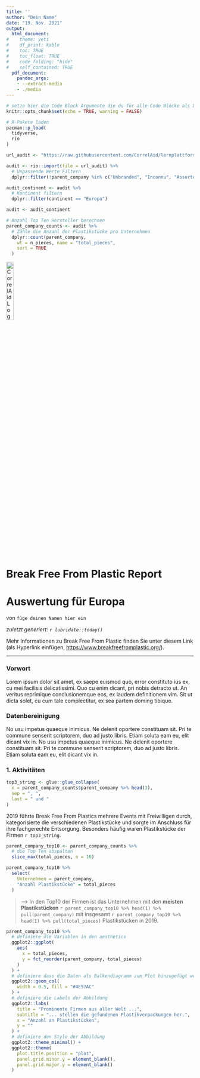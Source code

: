 ```yaml
---
title: ''
author: "Dein Name"
date: "19. Nov. 2021"
output:
  html_document: 
#    theme: yeti
#    df_print: kable
#    toc: TRUE
#    toc_float: TRUE
#    code_folding: "hide"
#    self_contained: TRUE
  pdf_document:
    pandoc_args:
    - --extract-media
    - ./media
---
```


```r
# setze hier die Code Block Argumente die du für alle Code Blöcke als Default festlegen möchtest
knitr::opts_chunk$set(echo = TRUE, warning = FALSE)

# R-Pakete laden
pacman::p_load(
  tidyverse,
  rio
)
```

<!-- 
Die nächsten drei Code Chunks laden Daten (1) erstellen Subset der Top/ Firmen basierend auf der Anzahl an Plastikstücken (2) und lassen diese als Output ausgeben (3). Beachte, wie die Code Labels dir Aufschluss darüber geben, was im jeweiligen Block passiert.  

- Führe die Code Blöcke nacheinander aus. Schaue dir die Daten in jedem Schritt am. Kannst du nachverfolgen was passiert?  

- Probiere mithilfe der Code Block Argumente die Blöcke an sich nicht im Report anzeigen zu lassen. Eine Übersicht zu den Code Chunks findest du bei dieser R-Studio Website. (https://rmarkdown.rstudio.com/lesson-3.html).
-->

```r
url_audit <- "https://raw.githubusercontent.com/CorrelAid/lernplattform/main/daten/bffp2019_audit_by_country_and_company.csv"

audit <- rio::import(file = url_audit) %>%
  # Unpassende Werte Filtern
  dplyr::filter(!parent_company %in% c("Unbranded", "Inconnu", "Assorted"))
```

```r
audit_continent <- audit %>%
  # Kontinent filtern
  dplyr::filter(continent == "Europa")

audit <- audit_continent
```

```r
# Anzahl Top Ten Hersteller berechnen
parent_company_counts <- audit %>%
  # Zähle die Anzahl der Plastikstücke pro Unternehmen
  dplyr::count(parent_company,
    wt = n_pieces, name = "total_pieces",
    sort = TRUE
  )
```


<!-- Nun beginnen wir den Report mit Markdown zu gestalten: zuerst das Logo -->
[![CorrelAid Logo](https://betterplace-assets.betterplace.org/uploads/organisation/profile_picture/000/033/251/crop_original_bp1613490681_Logo.jpg "CorrelAid Logo"){width="20%"}](correlaid.org)

<!-- Findest du den untenstehenden Titel gut? Finde einen anderen falls du ihn ändern möchtest -->

# Break Free From Plastic Report

<!-- der untenstehende Untertitel ist zu groß geraten: könnt Ihr ihn auf Level 5 setzen damit er kleiner wird? -->

# Auswertung für Europa

von `füge deinen Namen hier ein`

<!-- Hier findest du ein Stück sogenannter Inline Code, welcher jedes mal wenn der Report neue generiert wird, automatisch das aktuelle Datum einfügt  -->

*zuletzt generiert: `r lubridate::today()`*

<!-- kannst du die zweite Anmerkung auch kursiv machen, den Hperlink einfügen und beide Punkte als Liste darstellen? -->

Mehr Informationen zu Break Free From Plastic finden Sie unter diesem Link (als Hyperlink einfügen, <https://www.breakfreefromplastic.org/>).

------------------------------------------------------------------------

<!-- Stellt euch vor, ihr beginnt eine neue Analyse. Bevor ihr mit dem Code loslegt, bietet es sich an, das Projekt und das Ziel kurz zu beschreiben. Füge also unter diesem Kommentar eine Art Einleitung für dein Projekt ein. Nutze dafür die verschiedenen Wege, den Text mithilfe von Markdown zu formatieren. Wenn du dieses Dokument knittest, kannst du deinen Fortschritt überprüfen. Beispiel Formatierungen: Überschriften, fett, kursiv, Listen, Links. Du kannst auch gerne die vorhandenen Überschriften verändern, sodass aus diesem Dokument dein eigender Report wird. -->

### Vorwort

Lorem ipsum dolor sit amet, ex saepe euismod quo, error constituto ius ex, cu mei facilisis delicatissimi. Quo cu enim dicant, pri nobis detracto ut. An veritus reprimique conclusionemque eos, ex laudem definitionem vim. Sit ut dicta solet, cu cum tale complectitur, ex sea partem doming tibique.

### Datenbereinigung

No usu impetus quaeque inimicus. Ne delenit oportere constituam sit. Pri te commune senserit scriptorem, duo ad justo libris. Etiam soluta eam eu, elit dicant vix in.
No usu impetus quaeque inimicus. Ne delenit oportere constituam sit. Pri te commune senserit scriptorem, duo ad justo libris. Etiam soluta eam eu, elit dicant vix in.

<!-- Das erste Kapitel des Reports, nun beginnt die Datenanalyse für dieses Kapitel -->

### 1. Aktivitäten

<!-- Hier findet ihr einen Beschreibungstext, der auch Inline Code enthält. Versteht ihr, was mit dem top3_string passiert, wenn der Report erstellt wird? -->

```r
top3_string <- glue::glue_collapse(
  x = parent_company_counts$parent_company %>% head(3),
  sep = ", ",
  last = " und "
)
```

2019 führte Break Free From Plastics mehrere Events mit Freiwilligen durch, kategorisierte die verschiedenen Plastikstücke und sorgte im Anschluss für ihre fachgerechte Entsorgung. Besonders häufig waren Plastikstücke der Firmen `r top3_string`.

<!-- Nun ist es an der Zeit ein paar Ergebnisse festzuhalten: 
Zuerst fügen wir eine Tabelle ein und wieder etwas beschreibenden Text.
-->

```r
parent_company_top10 <- parent_company_counts %>%
  # die Top Ten abspalten
  slice_max(total_pieces, n = 10)

parent_company_top10 %>%
  select(
    Unternehmen = parent_company,
    "Anzahl Plastikstücke" = total_pieces
  )
```

<!-- Schaffst du es die untenstehenden Information auch für das Unternehmen aus den Top10 mit dem wenigsten Plastik einzufügen?
-->

> --\> In den Top10 der Firmen ist das Unternehmen mit den **meisten Plastikstücken** `r parent_company_top10 %>% head(1) %>% pull(parent_company)` mit insgesamt `r parent_company_top10 %>% head(1) %>% pull(total_pieces)` Plastikstücken in 2019.

<!-- Zeit für einen Plot. 
Du kannst unterschiedliche Abschnitte im Code highlighten und ausführen um Schritt für Schritt nachverfolgen zu können was der Code in der Abbildung bewirkt. Die Abschnitte enden immer mit der geschlossenen Klammer vor dem `+`.
-->

```r
parent_company_top10 %>%
  # definiere die Variablen in den aesthetics
  ggplot2::ggplot(
    aes(
      x = total_pieces,
      y = fct_reorder(parent_company, total_pieces)
    )
  ) +
  # definiere dass die Daten als Balkendiagramm zum Plot hinzugefügt werden sollen
  ggplot2::geom_col(
    width = 0.5, fill = "#4E97AC"
  ) +
  # definiere die Labels der Abbildung
  ggplot2::labs(
    title = "Prominente Firmen aus aller Welt ...",
    subtitle = "... stellen die gefundenen Plastikverpackungen her.",
    x = "Anzahl an Plastikstücken",
    y = ""
  ) +
  # definiere den Style der Abbildung
  ggplot2::theme_minimal() +
  ggplot2::theme(
    plot.title.position = "plot",
    panel.grid.minor.y = element_blank(),
    panel.grid.major.y = element_blank()
  )
```

<!-- Last But not Least: Die YAML Kopfzeile!
Nun ist es an der Zeit sich über den Output Gedanken zu machen. Dafür bietet sich die YAML Kopfzeile (ganz oben) an.
Einige mögliche YAML "Key: Value" Paare sind schon formuliert, aber noch mit einer Raute `#` auskommentiert.
- Ändere das Format des Outputs von PDF wieder schließlich zu html.
- Ändere die Darstellung von Tabellen mit der Option df_print: "paged", probiere es danach mit df_print: "kable". Schaue dir jeweils den Tabellen Output an: Was gefällt dir besser?
- Setze deinen eigenen Titel
- Füge ein Inhaltsverzeichnis ein mithilfe der `toc: TRUE` Option
- Pro: schaffst du es, das Inhaltsverzeichnis an der Seite schweben zu lassen? (klappt nur, wenn der Output "html_document" ist) 
- Pro: schaffst du es die Tabelle ud die Grafik in nebeneinanderstehenden Tabs darzustellen? (html_document). Eine Anleitung dafür findest du hier: https://bookdown.org/yihui/rmarkdown/html-document.html
-->

<!--und nun?
Löscht nun die Anleitungstexte für die Übungen und werdet kreativ. Was würdet Ihr noch verändern, um einen schön gestalteten Report zu erzeugen? Welche Überschriften braucht es noch? Welche Tabellen und Graphiken der letzten Wochen könnten für den Report spannend sein?  -->

<!-- Bettet doch am Ende des Reports noch das Bild von der Sammelaktion ein (https://camo.githubusercontent.com/e571cad1e53d23d5a8fbc452989601fdd98de550e5ce165762a8cc290f2d3bb4/68747470733a2f2f7777772e627265616b6672656566726f6d706c61737469632e6f72672f77702d636f6e74656e742f75706c6f6164732f323031392f30382f6865616465725f626666705f32303139772e6a7067) -->
